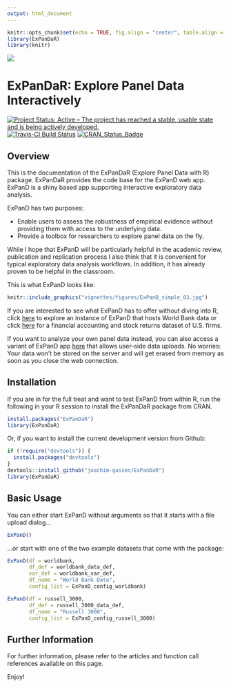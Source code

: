 ```yaml
---
output: html_document
---
```


```r
knitr::opts_chunk$set(echo = TRUE, fig.align = "center", table.align = "center",  warnings = FALSE)
library(ExPanDaR)
library(knitr)
```

<img src="logo.png" />

# ExPanDaR: Explore Panel Data Interactively 

[![Project Status: Active – The project has reached a stable, usable state and is being actively developed.](http://www.repostatus.org/badges/latest/active.svg)](http://www.repostatus.org/#active)
[![Travis-CI Build Status](https://travis-ci.org/joachim-gassen/ExPanDaR.svg?branch=master)](https://travis-ci.org/joachim-gassen/ExPanDaR)
[![CRAN_Status_Badge](http://www.r-pkg.org/badges/version/ExPanDaR)](https://cran.r-project.org/package=ExPanDaR)


## Overview

This is the documentation of the ExPanDaR (Explore Panel Data with R) package. ExPanDaR provides the code base for the ExPanD web app. ExPanD is a shiny based app supporting interactive exploratory data analysis.

ExPanD has two purposes:

- Enable users to assess the robustness of empirical evidence without providing them with access to the underlying data.
- Provide a toolbox for researchers to explore panel data on the fly. 

While I hope that ExPanD will be particularly helpful in the academic review, publication and replication process I also think that it is convenient for typical exploratory data analysis workflows. In addition, it has already proven to be helpful in the classroom.

This is what ExPanD looks like:

```r
knitr::include_graphics("vignettes/figures/ExPanD_simple_03.jpg")
```

If you are interested to see what ExPanD has to offer without diving into R, click [here](https://jgassen.shinyapps.io/expand_wb/) to explore an instance of ExPanD that hosts World Bank data or click
[here](https://jgassen.shinyapps.io/expand_r3/) for a financial accounting and stock returns dataset of U.S. firms.

If you want to analyze your own panel data instead, you can also access a variant of ExPanD app [here](https://jgassen.shinyapps.io/expand/) that allows user-side data uploads. No worries: Your data won't be stored on the server and will get erased from memory as soon as you close the web connection. 


## Installation

If you are in for the full treat and want to test ExPanD from within R, run the following 
in your R session to install the ExPanDaR package from CRAN.

```r
install.packages("ExPanDaR")
library(ExPanDaR)
````

Or, if you want to install the current development version from Github:

```r
if (!require("devtools")) {
  install.packages("devtools")
}
devtools::install_github("joachim-gassen/ExPanDaR")
library(ExPanDaR)
````


## Basic Usage

You can either start ExPanD without arguments so that it starts with a file upload dialog...

```r
ExPanD()
````

...or start with one of the two example datasets that come with the package:

```r
ExPanD(df = worldbank,  
       df_def = worldbank_data_def, 
       var_def = worldbank_var_def,
       df_name = "World Bank Data",
       config_list = ExPanD_config_worldbank)

ExPanD(df = russell_3000,  
       df_def = russell_3000_data_def, 
       df_name = "Russell 3000",
       config_list = ExPanD_config_russell_3000)
````


## Further Information

For further information, please refer to the articles and function call references available on this page.

Enjoy!

